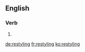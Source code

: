 ==English==

===Verb===
{{head|en}}

# {{present participle of|restyle|lang=en}}

[[de:restyling]]
[[fr:restyling]]
[[ko:restyling]]